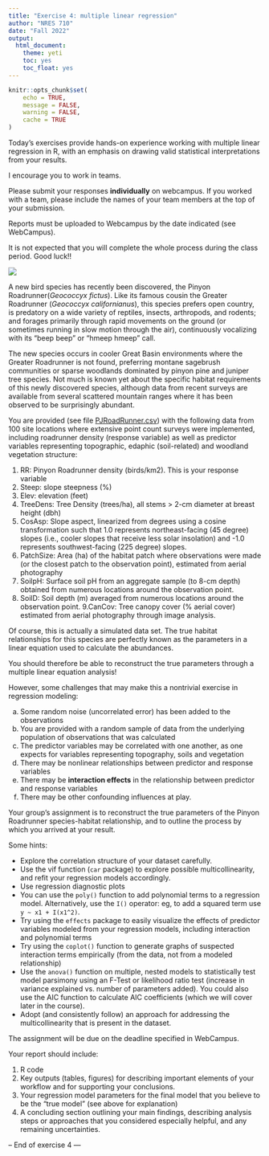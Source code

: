 ```yaml
---
title: "Exercise 4: multiple linear regression"
author: "NRES 710"
date: "Fall 2022"
output: 
  html_document: 
    theme: yeti
    toc: yes
    toc_float: yes
---
```


```r

knitr::opts_chunk$set(
	echo = TRUE,
	message = FALSE,
	warning = FALSE,
	cache = TRUE
)
```


Today's exercises provide hands-on experience working with multiple linear regression in R, with an emphasis on drawing valid statistical interpretations from your results. 

I encourage you to work in teams.  

Please submit your responses **individually** on webcampus. If you worked with a team, please include the names of your team members at the top of your submission. 

Reports must be uploaded to Webcampus by the date indicated (see WebCampus).

It is not expected that you will complete the whole process during the class period. 
Good luck!!

![](roadrunner.gif)

A new bird species has recently been discovered, the Pinyon Roadrunner(*Geococcyx fictus*). Like its famous cousin the Greater Roadrunner (*Geococcyx californianus*), this species prefers open country, is predatory on a wide variety of reptiles, insects, arthropods, and rodents; and forages primarily through rapid movements on the ground (or sometimes running in slow motion through the air), continuously vocalizing with its “beep beep” or “hmeep hmeep” call. 

The new species occurs in cooler Great Basin environments where the Greater Roadrunner is not found, preferring montane sagebrush communities or sparse woodlands dominated by pinyon pine and juniper tree species. Not much is known yet about the specific habitat requirements of this newly discovered species, although data from recent surveys are available from several scattered mountain ranges where it has been observed to be surprisingly abundant. 

You are provided (see file [PJRoadRunner.csv](PJRoadRunner.csv)) with the following data from 100 site locations where extensive point count surveys were implemented, including roadrunner density (response variable) as well as predictor variables representing topographic, edaphic (soil-related) and woodland vegetation structure:

1. RR: Pinyon Roadrunner density (birds/km2). This is your response variable
2. Steep: slope steepness (%) 
3. Elev: elevation (feet)
4. TreeDens: Tree Density (trees/ha), all stems > 2-cm diameter at breast height (dbh)
5. CosAsp: Slope aspect, linearized from degrees using a cosine transformation such that 1.0 represents northeast-facing (45 degree) slopes (i.e., cooler slopes that receive less solar insolation) and -1.0 represents southwest-facing (225 degree) slopes. 
6. PatchSize: Area (ha) of the habitat patch where observations were made (or the closest patch to the observation point), estimated from aerial photography
7. SoilpH: Surface soil pH from an aggregate sample (to 8-cm depth) obtained from numerous locations around the observation point. 
8. SoilD: Soil depth (m) averaged from numerous locations around the observation point.
9.CanCov: Tree canopy cover (% aerial cover) estimated from aerial photography through image analysis. 

Of course, this is actually a simulated data set. The true habitat relationships for this species are perfectly known as the parameters in a linear equation used to calculate the abundances.

You should therefore be able to reconstruct the true parameters through a multiple linear equation analysis! 

However, some challenges that may make this a nontrivial exercise in regression modeling:

a. Some random noise (uncorrelated error) has been added to the observations
b. You are provided with a random sample of data from the underlying population of observations that was calculated
c. The predictor variables may be correlated with one another, as one expects for variables representing topography, soils and vegetation
d. There may be nonlinear relationships between predictor and response variables
e. There may be **interaction effects** in the relationship between predictor and response variables
f. There may be other confounding influences at play. 

Your group’s assignment is to reconstruct the true parameters of the Pinyon Roadrunner species-habitat relationship, and to outline the process by which you arrived at your result. 

Some hints: 

* Explore the correlation structure of your dataset carefully.
* Use the vif function (`car` package) to explore possible multicollinearity, and refit your regression models accordingly.
* Use regression diagnostic plots
* You can use the `poly()` function to add polynomial terms to a regression model. Alternatively, use the `I()` operator: eg, to add a squared term use `y ~ x1 + I(x1^2)`.  
* Try using the `effects` package to easily visualize the effects of predictor variables modeled from your regression models, including interaction and polynomial terms
* Try using the `coplot()` function to generate graphs of suspected interaction terms empirically (from the data, not from a modeled relationship)
* Use the `anova()` function on multiple, nested models to statistically test model parsimony using an F-Test or likelihood ratio test (increase in variance explained vs. number of parameters added). You could also use the AIC function to calculate AIC coefficients (which we will cover later in the course). 
* Adopt (and consistently follow) an approach for addressing the multicollinearity that is present in the dataset. 

The assignment will be due on the deadline specified in WebCampus. 


Your report should include: 

1. R code
2. Key outputs (tables, figures) for describing important elements of your workflow and for supporting your conclusions.
3. Your regression model parameters for the final model that you believe to be the “true model” (see above for explanation) 
4. A concluding section outlining your main findings, describing analysis steps or approaches that you considered especially helpful, and any remaining uncertainties. 




-- End of exercise 4 ---















